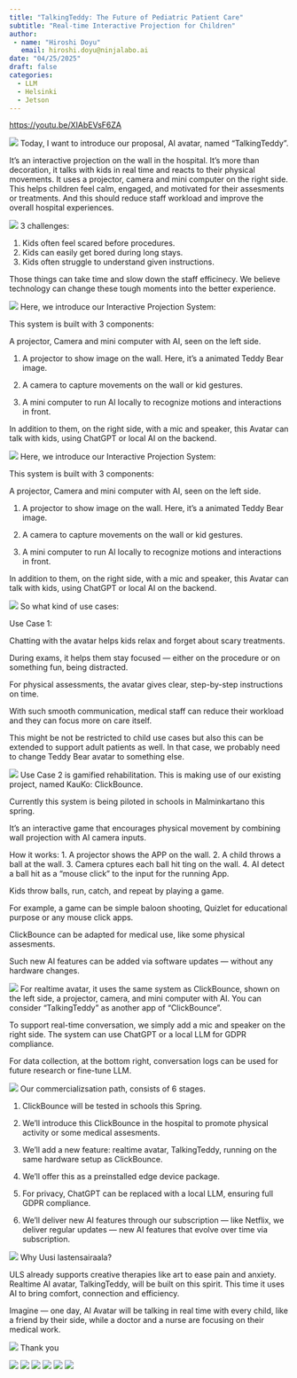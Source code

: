 ```yaml
---
title: "TalkingTeddy: The Future of Pediatric Patient Care"
subtitle: "Real-time Interactive Projection for Children"
author: 
 - name: "Hiroshi Doyu"
   email: hiroshi.doyu@ninjalabo.ai
date: "04/25/2025"
draft: false
categories:
  - LLM
  - Helsinki
  - Jetson
---
```

[https://youtu.be/XIAbEVsF6ZA](https://youtu.be/XIAbEVsF6ZA)

![](images/talkingteddy_01.png)
Today, I want to introduce our proposal, AI avatar, named "TalkingTeddy".

It’s an interactive projection on the wall in the hospital.
It's more than decoration, it talks with kids in real time and reacts to their physical movements. It uses a projector, camera and mini computer on the right side.
This helps children feel calm, engaged, and motivated for their assesments or treatments.
And this should reduce staff workload and improve the overall hospital experiences.


![](images/talkingteddy_02.png)
3 challenges:

1. Kids often feel scared before procedures.
2. Kids can easily get bored during long stays.
3. Kids often struggle to understand given instructions.

Those things can take time and slow down the staff efficinecy.
We believe technology can change these tough moments into the better experience.


![](images/talkingteddy_03.png)
Here, we introduce our Interactive Projection System:

This system is built with 3 components:

A projector, Camera and mini computer with AI, seen on the left side.

1. A projector to show image on the wall. Here, it's a animated Teddy Bear image.

2. A camera to capture movements on the wall or kid gestures.

3. A mini computer to run AI locally to recognize motions and interactions in front.

In addition to them,
on the right side,
with a mic and speaker, this Avatar can talk with kids, using ChatGPT or local AI on the backend.


![](images/talkingteddy_04.png)
Here, we introduce our Interactive Projection System:

This system is built with 3 components:

A projector, Camera and mini computer with AI, seen on the left side.

1. A projector to show image on the wall. Here, it's a animated Teddy Bear image.

2. A camera to capture movements on the wall or kid gestures.

3. A mini computer to run AI locally to recognize motions and interactions in front.

In addition to them,
on the right side,
with a mic and speaker, this Avatar can talk with kids, using ChatGPT or local AI on the backend.


![](images/talkingteddy_05.png)
So what kind of use cases:

Use Case 1:

Chatting with the avatar helps kids relax and forget about scary treatments.

During exams, it helps them stay focused — either on the procedure or on something fun, being distracted.

For physical assessments, the avatar gives clear, step-by-step instructions on time.

With such smooth communication, medical staff can reduce their workload and they can focus more on care itself.

This might be not be restricted to child use cases but also this can be extended to support adult patients as well. In that case, we probably need to change Teddy Bear avatar to something else.


![](images/talkingteddy_06.png)
Use Case 2 is gamified rehabilitation. This is making use of our existing project, named KauKo: ClickBounce.

Currently this system is being piloted in schools in Malminkartano this spring.

It’s an interactive game that encourages physical movement by combining wall projection with AI camera inputs.


How it works:
1. A projector shows the APP on the wall.
2. A child throws a ball at the wall.
3. Camera cptures each ball hit ting on the wall.
4. AI detect a ball hit as a “mouse click” to the input for the running App.

Kids throw balls, run, catch, and repeat by playing a game.

For example, a game can be simple baloon shooting, Quizlet for educational purpose or any mouse click apps.

ClickBounce can be adapted for medical use, like some physical assesments.

Such new AI features can be added via software updates — without any hardware changes.


![](images/talkingteddy_07.png)
For realtime avatar, it uses the same system as ClickBounce, shown on the left side,  a projector, camera, and mini computer with AI. You can consider "TalkingTeddy" as another app of "ClickBounce".

To support real-time conversation, we simply add a mic and speaker on the right side. The system can use ChatGPT or a local LLM for GDPR compliance.

For data collection,
at the bottom right, conversation logs can be used for future research or fine-tune LLM.


![](images/talkingteddy_08.png)
Our commercializsation path, consists of 6 stages.

1. ClickBounce will be tested in schools this Spring.

2. We’ll introduce this ClickBounce in the hospital to promote physical activity or some medical assesments.

3. We’ll add a new feature: realtime avatar, TalkingTeddy, running on the same hardware setup as ClickBounce.

4. We'll offer this as a preinstalled edge device package.

5. For privacy, ChatGPT can be replaced with a local LLM, ensuring full GDPR compliance.

6. We’ll deliver new AI features through our subscription — like Netflix, we deliver regular updates — new AI features that evolve over time via subscription.



![](images/talkingteddy_09.png)
Why Uusi lastensairaala?

ULS already supports creative therapies like art to ease pain and anxiety. Realtime AI avatar, TalkingTeddy, will be built on this spirit. This time it uses AI to bring comfort, connection and efficiency.




Imagine — one day, AI Avatar will be talking in real time with every child, like a friend by their side, while a doctor and a nurse are focusing on their medical work.




![](images/talkingteddy_10.png)
Thank you


![](images/talkingteddy_11.png)
![](images/talkingteddy_12.png)
![](images/talkingteddy_13.png)
![](images/talkingteddy_14.png)
![](images/talkingteddy_15.png)
![](images/talkingteddy_16.png)

